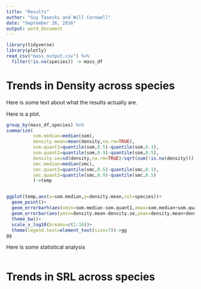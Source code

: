 ```yaml
---
title: "Results"
author: "Guy Taseski and Will Cornwell"
date: "September 26, 2016"
output: word_document
---
```


```r
library(tidyverse)
library(plotly)
read_csv("mass_output.csv") %>%
  filter(!is.na(species)) -> mass_df

```

# Trends in Density across species

Here is some text about what the results actually are.  

Here is a plot.

```r
group_by(mass_df,species) %>%
summarize(
          som.median=median(som),
          density.mean=mean(density,na.rm=TRUE),
          som.quant1=quantile(som,0.5)-quantile(som,0.1),
          som.quant2=quantile(som,0.9)-quantile(som,0.5),
          density.se=sd(density,na.rm=TRUE)/sqrt(sum(!is.na(density))),
          smc.median=median(smc),
          smc.quant1=quantile(smc,0.5)-quantile(smc,0.1),
          smc.quant2=quantile(smc,0.9)-quantile(smc,0.5)
          )->temp    


ggplot(temp,aes(x=som.median,y=density.mean,col=species))+
  geom_point()+
  geom_errorbarh(aes(xmin=som.median-som.quant1,xmax=som.median+som.quant2,y=density.mean))+
  geom_errorbar(aes(ymin=density.mean-density.se,ymax=density.mean+density.se))+
  theme_bw()+
  scale_x_log10(breaks=c(1:10))+ 
  theme(legend.text=element_text(size=7))->gg
gg
```


Here is some statistical analysis

```r

```

# Trends in SRL across species




